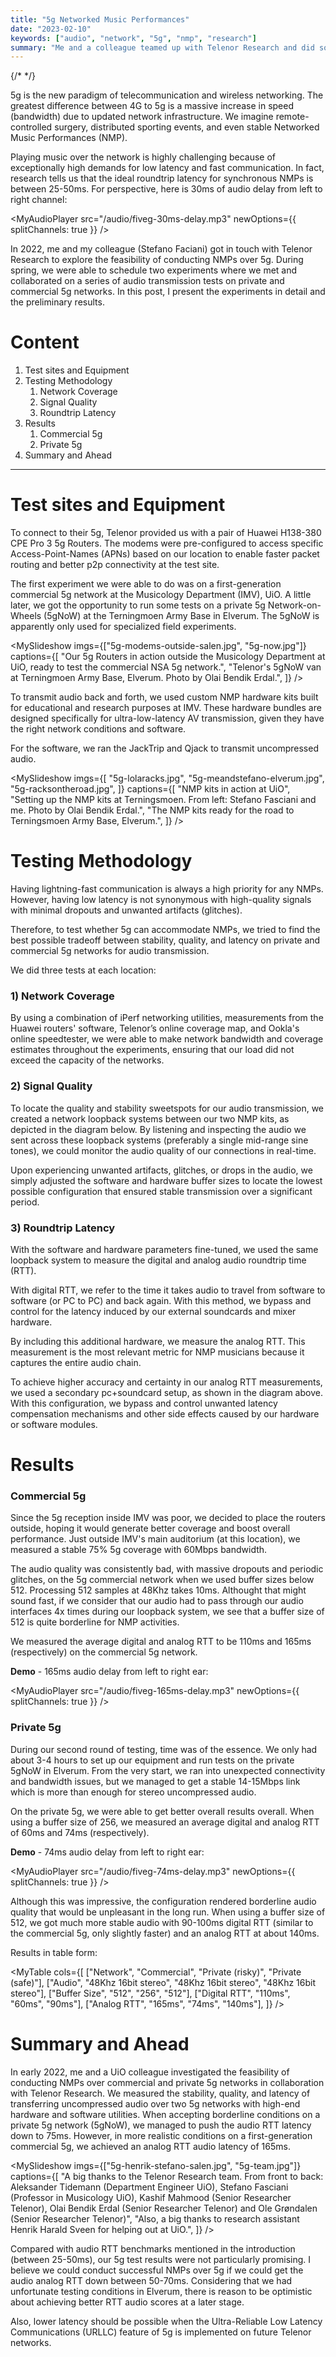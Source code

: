 ```yaml
---
title: "5g Networked Music Performances"
date: "2023-02-10"
keywords: ["audio", "network", "5g", "nmp", "research"]
summary: "Me and a colleague teamed up with Telenor Research and did some experiments to see if it's possible to play music together over 5g. Here are the preliminary results."
---
```


{/* <MyImage src="/img/5g-logo.png" alt="5g logo" /> */}

5g is the new paradigm of telecommunication and wireless networking. The greatest difference between 4G to 5g is a massive increase in speed (bandwidth) due to updated network infrastructure. We imagine remote-controlled surgery, distributed sporting events, and even stable Networked Music Performances (NMP).

Playing music over the network is highly challenging because of exceptionally high demands for low latency and fast communication. In fact, research tells us that the ideal roundtrip latency for synchronous NMPs is between 25-50ms. For perspective, here is 30ms of audio delay from left to right channel:

<MyAudioPlayer
  src="/audio/fiveg-30ms-delay.mp3"
  newOptions={{ splitChannels: true }}
/>

In 2022, me and my colleague (<MyLink href="https://stefanofasciani.com/">Stefano Faciani</MyLink>) got in touch with Telenor Research to explore the feasibility of conducting NMPs over 5g. During spring, we were able to schedule two experiments where we met and collaborated on a series of audio transmission tests on private and commercial 5g networks. In this post, I present the experiments in detail and the preliminary results.

# Content

1. <MyLink href="#test-sites-and-equipment">Test sites and Equipment</MyLink>
2. <MyLink href="#testing-methodology">Testing Methodology</MyLink>
   1. <MyLink href="#network-coverage">Network Coverage</MyLink>
   2. <MyLink href="#signal-quality">Signal Quality</MyLink>
   3. <MyLink href="#roundtrip-latency">Roundtrip Latency</MyLink>
3. <MyLink href="#results">Results</MyLink>
   1. <MyLink href="#commercial-5g">Commercial 5g</MyLink>
   2. <MyLink href="#private-5g">Private 5g</MyLink>
4. <MyLink href="#summary-and-ahead">Summary and Ahead</MyLink>

<hr />

<h1 id="test-sites-and-equipment">Test sites and Equipment</h1>

To connect to their 5g, Telenor provided us with a pair of Huawei H138-380 CPE Pro 3 5g Routers. The modems were pre-configured to access specific Access-Point-Names (APNs) based on our location to enable faster packet routing and better p2p connectivity at the test site.

The first experiment we were able to do was on a first-generation commercial 5g network at the Musicology Department (IMV), UiO. A little later, we got the opportunity to run some tests on a private 5g Network-on-Wheels (5gNoW) at the Terningmoen Army Base in Elverum. The 5gNoW is apparently only used for specialized field experiments.

<MySlideshow
  imgs={["5g-modems-outside-salen.jpg", "5g-now.jpg"]}
  captions={[
    "Our 5g Routers in action outside the Musicology Department at UiO, ready to test the commercial NSA 5g network.",
    "Telenor's 5gNoW van at Terningmoen Army Base, Elverum. Photo by Olai Bendik Erdal.",
  ]}
/>

To transmit audio back and forth, we used custom <MyLink href="https://github.com/MCT-master/NMP-Portable-Kits/wiki">NMP hardware kits</MyLink> built for educational and research purposes at IMV. These hardware bundles are designed specifically for ultra-low-latency AV transmission, given they have the right network conditions and software.

For the software, we ran the <MyLink href="https://www.jacktrip.org">JackTrip</MyLink> and Qjack to transmit uncompressed audio.

<MySlideshow
  imgs={[
    "5g-lolaracks.jpg",
    "5g-meandstefano-elverum.jpg",
    "5g-racksontheroad.jpg",
  ]}
  captions={[
    "NMP kits in action at UiO",
    "Setting up the NMP kits at Terningsmoen. From left: Stefano Fasciani and me. Photo by Olai Bendik Erdal.",
    "The NMP kits ready for the road to Terningsmoen Army Base, Elverum.",
  ]}
/>

<h1 id="testing-methodology">Testing Methodology</h1>

Having lightning-fast communication is always a high priority for any NMPs. However, having low latency is not synonymous with high-quality signals with minimal dropouts and unwanted artifacts (glitches).

Therefore, to test whether 5g can accommodate NMPs, we tried to find the best possible tradeoff between stability, quality, and latency on private and commercial 5g networks for audio transmission.

We did three tests at each location:

<h3 id="network-coverage">1) Network Coverage</h3>

By using a combination of <MyLink href="https://iperf.fr/">iPerf</MyLink> networking utilities, measurements from the Huawei routers' software, <MyLink href="https://www.telenor.no/dekning/#dekningskart">Telenor’s online coverage map</MyLink>, and <MyLink href="https://www.speedtest.net/">Ookla's online speedtester</MyLink>, we were able to make network bandwidth and coverage estimates throughout the experiments, ensuring that our load did not exceed the capacity of the networks.

<h3 id="signal-quality">2) Signal Quality</h3>

To locate the quality and stability sweetspots for our audio transmission, we created a network loopback systems between our two NMP kits, as depicted in the diagram below. By listening and inspecting the audio we sent across these loopback systems (preferably a single mid-range sine tones), we could monitor the audio quality of our connections in real-time.

<MyImage
  src="/img/5g-latency-method.jpg"
  alt="latency measurement diagram"
  caption="Setting up a networked loopback system enables us to measure audio quality, stability, and roundtrip latency from one single location."
/>

Upon experiencing unwanted artifacts, glitches, or drops in the audio, we simply adjusted the software and hardware buffer sizes to locate the lowest possible configuration that ensured stable transmission over a significant period.

<h3 id="roundtrip-latency">3) Roundtrip Latency</h3>

With the software and hardware parameters fine-tuned, we used the same loopback system to measure the digital and analog audio roundtrip time (RTT).

With digital RTT, we refer to the time it takes audio to travel from software to software (or PC to PC) and back again. With this method, we bypass and control for the latency induced by our external soundcards and mixer hardware.

By including this additional hardware, we measure the analog RTT. This measurement is the most relevant metric for NMP musicians because it captures the entire audio chain.

<MyImage
  src="/img/5g-latency-method-third-laptop.png"
  alt="latency measurement third laptop diagram"
  caption="Using a third device to measure RTT between two clients can help achieve higher accuracy and precision measurements. The term 'Lola rack' in the diagram refers to the NMP kits."
/>

To achieve higher accuracy and certainty in our analog RTT measurements, we used a secondary pc+soundcard setup, as shown in the diagram above. With this configuration, we bypass and control unwanted latency compensation mechanisms and other side effects caused by our hardware or software modules.

<h1 id="results">Results</h1>

<h3 id="commercial-5g">Commercial 5g</h3>

Since the 5g reception inside IMV was poor, we decided to place the routers outside, hoping it would generate better coverage and boost overall performance. Just outside IMV's main auditorium (at <MyLink href="https://www.google.com/maps/place/59%C2%B056'13.4%22N+10%C2%B043'13.9%22E/@59.9370556,10.7205278,226m/data=!3m2!1e3!4b1!4m4!3m3!8m2!3d59.9370556!4d10.7205278">this location</MyLink>), we measured a stable 75% 5g coverage with 60Mbps bandwidth.

The audio quality was consistently bad, with massive dropouts and periodic glitches, on the 5g commercial network when we used buffer sizes below 512. Processing 512 samples at 48Khz takes 10ms. Althought that might sound fast, if we consider that our audio had to pass through our audio interfaces 4x times during our loopback system, we see that a buffer size of 512 is quite borderline for NMP activities.

We measured the average digital and analog RTT to be 110ms and 165ms (respectively) on the commercial 5g network.

**Demo** - 165ms audio delay from left to right ear:

<MyAudioPlayer
  src="/audio/fiveg-165ms-delay.mp3"
  newOptions={{ splitChannels: true }}
/>

<h3 id="private-5g">Private 5g</h3>

During our second round of testing, time was of the essence. We only had about 3-4 hours to set up our equipment and run tests on the private 5gNoW in Elverum. From the very start, we ran into unexpected connectivity and bandwidth issues, but we managed to get a stable 14-15Mbps link which is more than enough for stereo uncompressed audio.

On the private 5g, we were able to get better overall results overall. When using a buffer size of 256, we measured an average digital and analog RTT of 60ms and 74ms (respectively).

**Demo** - 74ms audio delay from left to right ear:

<MyAudioPlayer
  src="/audio/fiveg-74ms-delay.mp3"
  newOptions={{ splitChannels: true }}
/>

Although this was impressive, the configuration rendered borderline audio quality that would be unpleasant in the long run. When using a buffer size of 512, we got much more stable audio with 90-100ms digital RTT (similar to the commercial 5g, only slightly faster) and an analog RTT at about 140ms.

Results in table form:

<MyTable
  cols={[
    ["Network", "Commercial", "Private (risky)", "Private (safe)"],
    ["Audio", "48Khz 16bit stereo", "48Khz 16bit stereo", "48Khz 16bit stereo"],
    ["Buffer Size", "512", "256", "512"],
    ["Digital RTT", "110ms", "60ms", "90ms"],
    ["Analog RTT", "165ms", "74ms", "140ms"],
  ]}
/>

<h1 id="summary-and-ahead">Summary and Ahead </h1>

In early 2022, me and a UiO colleague investigated the feasibility of conducting NMPs over commercial and private 5g networks in collaboration with Telenor Research. We measured the stability, quality, and latency of transferring uncompressed audio over two 5g networks with high-end hardware and software utilities. When accepting borderline conditions on a private 5g network (5gNoW), we managed to push the audio RTT latency down to 75ms. However, in more realistic conditions on a first-generation commercial 5g, we achieved an analog RTT audio latency of 165ms.

<MySlideshow
  imgs={["5g-henrik-stefano-salen.jpg", "5g-team.jpg"]}
  captions={[
    "A big thanks to the Telenor Research team. From front to back: Aleksander Tidemann (Department Engineer UiO), Stefano Fasciani (Professor in Musicology UiO), Kashif Mahmood (Senior Researcher Telenor), Olai Bendik Erdal (Senior Researcher Telenor) and Ole Grøndalen (Senior Researcher Telenor)",
    "Also, a big thanks to research assistant Henrik Harald Sveen for helping out at UiO.",
  ]}
/>

Compared with audio RTT benchmarks mentioned in the introduction (between 25-50ms), our 5g test results were not particularly promising. I believe we could conduct successful NMPs over 5g if we could get the audio analog RTT down between 50-70ms. Considering that we had unfortunate testing conditions in Elverum, there is reason to be optimistic about achieving better RTT audio scores at a later stage.

Also, lower latency should be possible when the Ultra-Reliable Low Latency Communications (URLLC) feature of 5g is implemented on future Telenor networks.
